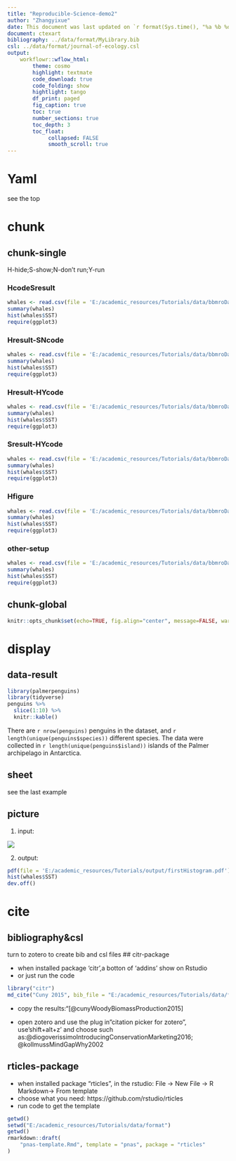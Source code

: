 ---
title: "Reproducible-Science-demo2"
author: "Zhangyixue"
date: This document was last updated on `r format(Sys.time(), "%a %b %d %Y %H:%M:%S")`
document: ctexart
bibliography: ../data/format/MyLibrary.bib
csl: ../data/format/journal-of-ecology.csl
output: 
    workflowr::wflow_html:
        theme: cosmo
        highlight: textmate
        code_download: true
        code_folding: show
        hightlight: tango
        df_print: paged
        fig_caption: true
        toc: true
        number_sections: true
        toc_depth: 3
        toc_float:  
             collapsed: FALSE
             smooth_scroll: true   
---
# Yaml
see the top 

# chunk

## chunk-single

H-hide;S-show;N-don't run;Y-run

### HcodeSresult

```{r HcodeSresult, echo=FALSE }
whales <- read.csv(file = 'E:/academic_resources/Tutorials/data/bbmroData.csv')
summary(whales)
hist(whales$SST)
require(ggplot3)
```

### Hresult-SNcode
```{r HresultSNcode, eval=FALSE }
whales <- read.csv(file = 'E:/academic_resources/Tutorials/data/bbmroData.csv')
summary(whales)
hist(whales$SST)
require(ggplot3)
```

### Hresult-HYcode
```{r Hresult-HYcode, include=FALSE }
whales <- read.csv(file = 'E:/academic_resources/Tutorials/data/bbmroData.csv')
summary(whales)
hist(whales$SST)
require(ggplot3)
```

### Sresult-HYcode
```{r Hresult-SYcode, results="hide"}
whales <- read.csv(file = 'E:/academic_resources/Tutorials/data/bbmroData.csv')
summary(whales)
hist(whales$SST)
require(ggplot3)
```

### Hfigure 

```{r Hfigure, fig.show="hide"}
whales <- read.csv(file = 'E:/academic_resources/Tutorials/data/bbmroData.csv')
summary(whales)
hist(whales$SST)
require(ggplot3)
```

### other-setup
```{r ohter, echo=TRUE, message=FALSE, warning=FALSE, fig_width=3, fig_height=5, fig.align="center"}

whales <- read.csv(file = 'E:/academic_resources/Tutorials/data/bbmroData.csv')
summary(whales)
hist(whales$SST)
require(ggplot3)
```

## chunk-global
```{r setup, eval=FALSE}
knitr::opts_chunk$set(echo=TRUE, fig.align="center", message=FALSE, warning=FALSE,cache=TRUE)
```

# display

## data-result
```{r dataShow, message=FALSE, warning=FALSE}
library(palmerpenguins)
library(tidyverse)
penguins %>% 
  slice(1:10) %>%
  knitr::kable()
```

There are `r nrow(penguins)` penguins in the dataset, and `r length(unique(penguins$species))` different species. The data were collected in `r length(unique(penguins$island))` islands of the Palmer archipelago in Antarctica.


## sheet
see the last example

## picture
1. input:

![](E:/academic_resources/Tutorials/docs/figure/ReproScie-note.Rmd/exercise-2.png)

2. output:
```{r output}
pdf(file = 'E:/academic_resources/Tutorials/output/firstHistogram.pdf')
hist(whales$SST)
dev.off()
```


# cite

## bibliography&csl
turn to zotero to create bib and csl files
## citr-package

- when installed package 'citr',a botton of 'addins' show on Rstudio
- or just run the code 
```{r citr, message=FALSE, warning=FALSE}
library("citr")
md_cite("Cuny 2015", bib_file = "E:/academic_resources/Tutorials/data/format/MyLibrary.bib")
```

- copy the results:"[@cunyWoodyBiomassProduction2015]

- open zotero and use the plug in"citation picker for zotero", 
use'shift+alt+z' and choose
such as:@diogoverissimoIntroducingConservationMarketing2016; @kollmussMindGapWhy2002


## rticles-package
- when installed package "rticles", in the rstudio: File -> New File -> R Markdown-> From template
- choose what you need: https://github.com/rstudio/rticles
- run code to get the template
```{r rticle, eval=FALSE}
getwd()
setwd("E:/academic_resources/Tutorials/data/format")
getwd()
rmarkdown::draft(
    "pnas-template.Rmd", template = "pnas", package = "rticles"
)
```




